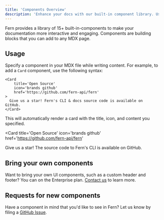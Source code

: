 ```yaml
---
title: 'Components Overview'
description: 'Enhance your docs with our built-in component library. Use components to create interactive and engaging documentation.'
---
```


Fern provides a library of 15+ built-in-components to make your documentation more interactive and engaging. Components are building blocks that you can add to any MDX page.

## Usage

Specify a component in your MDX file while writing content. For example, to add a `Card` component, use the following syntax:


````mdx
<Card 
    title='Open Source' 
    icon='brands github' 
    href='https://github.com/fern-api/fern'
>
  Give us a star! Fern's CLI & docs source code is available on GitHub. 
</Card>
````

This will automatically render a card with the title, icon, and content you specified.

<Card 
    title='Open Source' 
    icon='brands github' 
    href='https://github.com/fern-api/fern'
>
  Give us a star! The source code to Fern's CLI is available on GitHub. 
</Card>

## Bring your own components

Want to bring your own UI components, such as a custom header and footer? You can on the Enterprise plan. [Contact us](https://buildwithfern.com/contact) to learn more.

## Requests for new components

Have a component in mind that you'd like to see in Fern? Let us know by filing a [GitHub Issue](https://github.com/fern-api/fern/issues/new?assignees=&labels=&projects=&template=feature-request.md&title=%5BFeature%5D).



